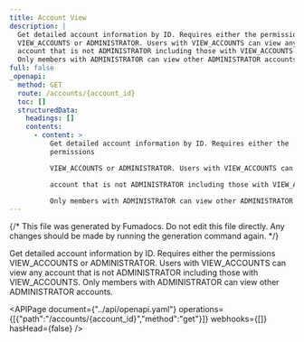 ```yaml
---
title: Account View
description: |
  Get detailed account information by ID. Requires either the permissions
  VIEW_ACCOUNTS or ADMINISTRATOR. Users with VIEW_ACCOUNTS can view any
  account that is not ADMINISTRATOR including those with VIEW_ACCOUNTS.
  Only members with ADMINISTRATOR can view other ADMINISTRATOR accounts.
full: false
_openapi:
  method: GET
  route: /accounts/{account_id}
  toc: []
  structuredData:
    headings: []
    contents:
      - content: >
          Get detailed account information by ID. Requires either the
          permissions

          VIEW_ACCOUNTS or ADMINISTRATOR. Users with VIEW_ACCOUNTS can view any

          account that is not ADMINISTRATOR including those with VIEW_ACCOUNTS.

          Only members with ADMINISTRATOR can view other ADMINISTRATOR accounts.
---
```


{/* This file was generated by Fumadocs. Do not edit this file directly. Any changes should be made by running the generation command again. */}

Get detailed account information by ID. Requires either the permissions
VIEW_ACCOUNTS or ADMINISTRATOR. Users with VIEW_ACCOUNTS can view any
account that is not ADMINISTRATOR including those with VIEW_ACCOUNTS.
Only members with ADMINISTRATOR can view other ADMINISTRATOR accounts.


<APIPage document={"../api/openapi.yaml"} operations={[{"path":"/accounts/{account_id}","method":"get"}]} webhooks={[]} hasHead={false} />